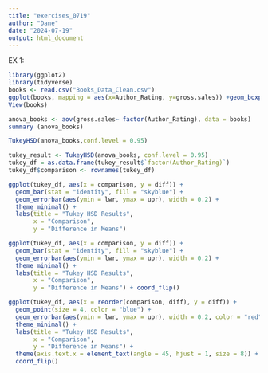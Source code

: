 ```yaml
---
title: "exercises_0719"
author: "Dane"
date: "2024-07-19"
output: html_document
---
```


EX 1:

```r
library(ggplot2)
library(tidyverse)
books <- read.csv("Books_Data_Clean.csv")
ggplot(books, mapping = aes(x=Author_Rating, y=gross.sales)) +geom_boxplot()
View(books)

```


```r
anova_books <- aov(gross.sales~ factor(Author_Rating), data = books) 
summary (anova_books)

```


```r
TukeyHSD(anova_books,conf.level = 0.95)
```
```r
tukey_result <- TukeyHSD(anova_books, conf.level = 0.95)
tukey_df = as.data.frame(tukey_result$`factor(Author_Rating)`)
tukey_df$comparison <- rownames(tukey_df)
```


```r
ggplot(tukey_df, aes(x = comparison, y = diff)) +
  geom_bar(stat = "identity", fill = "skyblue") +
  geom_errorbar(aes(ymin = lwr, ymax = upr), width = 0.2) +
  theme_minimal() +
  labs(title = "Tukey HSD Results",
       x = "Comparison",
       y = "Difference in Means")
```
```r
ggplot(tukey_df, aes(x = comparison, y = diff)) +
  geom_bar(stat = "identity", fill = "skyblue") +
  geom_errorbar(aes(ymin = lwr, ymax = upr), width = 0.2) +
  theme_minimal() +
  labs(title = "Tukey HSD Results",
       x = "Comparison",
       y = "Difference in Means") + coord_flip()
```

```r
ggplot(tukey_df, aes(x = reorder(comparison, diff), y = diff)) +
  geom_point(size = 4, color = "blue") +
  geom_errorbar(aes(ymin = lwr, ymax = upr), width = 0.2, color = "red") +
  theme_minimal() +
  labs(title = "Tukey HSD Results",
       x = "Comparison",
       y = "Difference in Means") +
  theme(axis.text.x = element_text(angle = 45, hjust = 1, size = 8)) +
  coord_flip()
```

